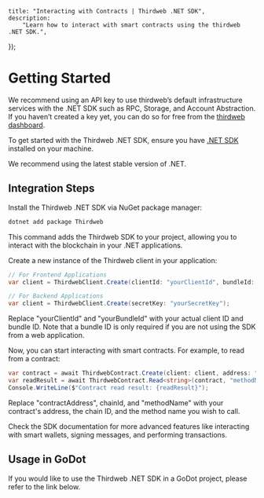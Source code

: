 
	title: "Interacting with Contracts | Thirdweb .NET SDK",
	description:
		"Learn how to interact with smart contracts using the thirdweb .NET SDK.",
});

# Getting Started

<Callout variant='info' title="Recommendation">

We recommend using an API key to use thirdweb’s default infrastructure services with the .NET SDK such as RPC, Storage, and Account Abstraction. If you haven’t created a key yet, you can do so for free from the [thirdweb dashboard](https://thirdweb.com/create-api-key).

</Callout>

To get started with the Thirdweb .NET SDK, ensure you have [.NET SDK](https://dotnet.microsoft.com/download) installed on your machine.

We recommend using the latest stable version of .NET.

## Integration Steps

<Steps>

<Step title=".NET Package Installation" >

Install the Thirdweb .NET SDK via NuGet package manager:

```bash
dotnet add package Thirdweb
```

This command adds the Thirdweb SDK to your project, allowing you to interact with the blockchain in your .NET applications.

</Step>
<Step title="Initialize Thirdweb Client" >

Create a new instance of the Thirdweb client in your application:

```csharp
// For Frontend Applications
var client = ThirdwebClient.Create(clientId: "yourClientId", bundleId: "yourBundleId");

// For Backend Applications
var client = ThirdwebClient.Create(secretKey: "yourSecretKey");
```

Replace "yourClientId" and "yourBundleId" with your actual client ID and bundle ID. Note that a bundle ID is only required if you are not using the SDK from a web application.

</Step>
<Step title="Interact with Smart Contracts" >

Now, you can start interacting with smart contracts. For example, to read from a contract:

```csharp
var contract = await ThirdwebContract.Create(client: client, address: "contractAddress", chain: chainId);
var readResult = await ThirdwebContract.Read<string>(contract, "methodName");
Console.WriteLine($"Contract read result: {readResult}");
```

Replace "contractAddress", chainId, and "methodName" with your contract's address, the chain ID, and the method name you wish to call.

</Step>
<Step title="Explore Advanced Features" >

Check the SDK documentation for more advanced features like interacting with smart wallets, signing messages, and performing transactions.

</Step>
</Steps>

## Usage in GoDot

If you would like to use the Thirdweb .NET SDK in a GoDot project, please refer to the link below.

<ArticleIconCard
	href="/dotnet/godot"
	icon={GraduationCap}
	title="GoDot Integration"
/>

